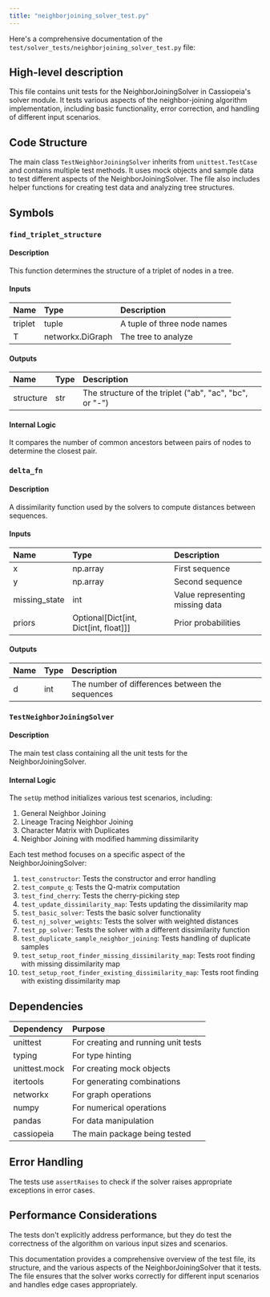 ```yaml
---
title: "neighborjoining_solver_test.py"
---
```


Here's a comprehensive documentation of the `test/solver_tests/neighborjoining_solver_test.py` file:

## High-level description
This file contains unit tests for the NeighborJoiningSolver in Cassiopeia's solver module. It tests various aspects of the neighbor-joining algorithm implementation, including basic functionality, error correction, and handling of different input scenarios.

## Code Structure
The main class `TestNeighborJoiningSolver` inherits from `unittest.TestCase` and contains multiple test methods. It uses mock objects and sample data to test different aspects of the NeighborJoiningSolver. The file also includes helper functions for creating test data and analyzing tree structures.

## Symbols

### `find_triplet_structure`
#### Description
This function determines the structure of a triplet of nodes in a tree.

#### Inputs
| Name | Type | Description |
|:-----|:-----|:------------|
| triplet | tuple | A tuple of three node names |
| T | networkx.DiGraph | The tree to analyze |

#### Outputs
| Name | Type | Description |
|:-----|:-----|:------------|
| structure | str | The structure of the triplet ("ab", "ac", "bc", or "-") |

#### Internal Logic
It compares the number of common ancestors between pairs of nodes to determine the closest pair.

### `delta_fn`
#### Description
A dissimilarity function used by the solvers to compute distances between sequences.

#### Inputs
| Name | Type | Description |
|:-----|:-----|:------------|
| x | np.array | First sequence |
| y | np.array | Second sequence |
| missing_state | int | Value representing missing data |
| priors | Optional[Dict[int, Dict[int, float]]] | Prior probabilities |

#### Outputs
| Name | Type | Description |
|:-----|:-----|:------------|
| d | int | The number of differences between the sequences |

### `TestNeighborJoiningSolver`
#### Description
The main test class containing all the unit tests for the NeighborJoiningSolver.

#### Internal Logic
The `setUp` method initializes various test scenarios, including:
1. General Neighbor Joining
2. Lineage Tracing Neighbor Joining
3. Character Matrix with Duplicates
4. Neighbor Joining with modified hamming dissimilarity

Each test method focuses on a specific aspect of the NeighborJoiningSolver:

1. `test_constructor`: Tests the constructor and error handling
2. `test_compute_q`: Tests the Q-matrix computation
3. `test_find_cherry`: Tests the cherry-picking step
4. `test_update_dissimilarity_map`: Tests updating the dissimilarity map
5. `test_basic_solver`: Tests the basic solver functionality
6. `test_nj_solver_weights`: Tests the solver with weighted distances
7. `test_pp_solver`: Tests the solver with a different dissimilarity function
8. `test_duplicate_sample_neighbor_joining`: Tests handling of duplicate samples
9. `test_setup_root_finder_missing_dissimilarity_map`: Tests root finding with missing dissimilarity map
10. `test_setup_root_finder_existing_dissimilarity_map`: Tests root finding with existing dissimilarity map

## Dependencies
| Dependency | Purpose |
|:-----------|:--------|
| unittest | For creating and running unit tests |
| typing | For type hinting |
| unittest.mock | For creating mock objects |
| itertools | For generating combinations |
| networkx | For graph operations |
| numpy | For numerical operations |
| pandas | For data manipulation |
| cassiopeia | The main package being tested |

## Error Handling
The tests use `assertRaises` to check if the solver raises appropriate exceptions in error cases.

## Performance Considerations
The tests don't explicitly address performance, but they do test the correctness of the algorithm on various input sizes and scenarios.

This documentation provides a comprehensive overview of the test file, its structure, and the various aspects of the NeighborJoiningSolver that it tests. The file ensures that the solver works correctly for different input scenarios and handles edge cases appropriately.